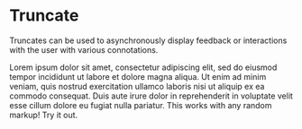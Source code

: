 
<Meta title="Core/Molecules/Truncate" component={Truncate} />

# Truncate

<StoryStatus status="ready" />

Truncates can be used to asynchronously display feedback or interactions
with the user with various connotations.

<Preview withSource="open">
  <Story name="Truncate">
    <Truncate lines={number('Lines', 2)} onTruncate={action('On Truncate')}>
      Lorem ipsum dolor sit amet, consectetur adipiscing elit, sed do eiusmod
      tempor incididunt ut labore et dolore magna aliqua. Ut enim ad minim
      veniam, quis nostrud exercitation ullamco laboris nisi ut aliquip ex ea
      commodo consequat. Duis aute irure dolor in reprehenderit in voluptate
      velit esse cillum dolore eu fugiat nulla pariatur.
    </Truncate>
  </Story>
</Preview>

<Props story="Truncate" of={Truncate} />

<Preview withSource="open">
  <Story name="Truncate Markup">
    <Truncate lines={number('Lines', 1)}>
      This works with <Text>any</Text> <Text>random</Text> markup! Try it out.
    </Truncate>
  </Story>
</Preview>
